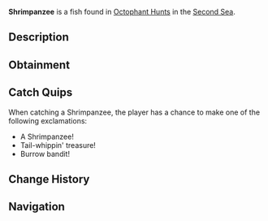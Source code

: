 {{FishInfobox
|image          = Shrimpanzee.png
|rarity         = Limited
|event          = Animal Hunt
|sea            = Second Sea
|location       = [[Animals: Octophant]]
|sublocation    = 
|sources        = Fishing Rod
|radar_location = 
|prog_speed     = +15
|xp             = 1150
|weather        = Foggy
|time           = 
|season         = Spring
|bait           = Phantom Leech
|base_weight    = 25000
|base_value     = 250
|weight_range   = 17000
|base_chance    = 30
|base_resil     = 60
}}
'''Shrimpanzee''' is a {{Rarity|Limited}} fish found in [[Octophant Hunt]]s in the [[Second Sea]].

== Description ==
{{Description|A swift, shrimp-like creature with a tail that flicks like a whip, stashing shells in hidden burrows.|Bestiary Entry}}

== Obtainment ==
{{Description|It darts through the mist where the waves whisper.|Bestiary Hint}}
{{Fish Availability|
Octophant Hunt/Octophant Catchable
Octophant Hunt/Octophant Uncatchable
|top_rods      = 
Leviathan's Fang Rod\309213.95\257364.49;
Azure Of Lagoon\308998.04\255921.05;
Egg Rod\276460.77\249013.04;
Great Dreamer Rod\275380.86\233841.77;
No-Life Rod\258323.33\221153.14;
Krampus's Rod\235957.92\245450.2;
Rod Of The Eternal King\226796.15\189606.77;
Auric Rod\232760.87\232760.87;
Celestial Rod\238080.58\238080.58;
Seraphic Rod\239327.5\200631.99;
Depthseeker Rod\235835.67\229303.9;
Ethereal Prism Rod\235465.28\195459.72;
Avalanche Rod\233460.63\228065.21;
Challenger's Rod\232606.33\198441.28;
Steady Rod\229774.07\215522.83;
Rod Of The Forgotten Fang\229605.55\192778.28;
Volcanic Rod\229229.61\205721.71;
Zeus Rod\228327.92\204912.49;
Rod Of The Depths\226375.1\191113.93;
Rod Of The Exalted One\226237.43\188692.2
|recommended   = 
}}

== Catch Quips ==
When catching a Shrimpanzee, the player has a chance to make one of the following exclamations:
* A Shrimpanzee!
* Tail-whippin' treasure!
* Burrow bandit!

== Change History ==
{{Change History|{{subst:Current Version}}}}

== Navigation ==
{{Fish Navbox|Animals: Octophant}}